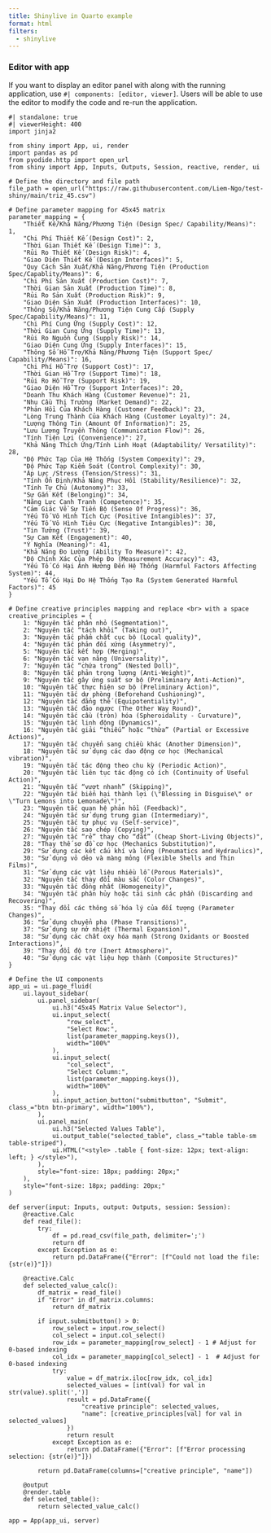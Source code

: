 ```yaml
---
title: Shinylive in Quarto example
format: html
filters:
  - shinylive
---
```

### Editor with app

If you want to display an editor panel with along with the running application, use `#| components: [editor, viewer]`. Users will be able to use the editor to modify the code and re-run the application.

```shinylive-python
#| standalone: true
#| viewerHeight: 400
import jinja2

from shiny import App, ui, render
import pandas as pd
from pyodide.http import open_url
from shiny import App, Inputs, Outputs, Session, reactive, render, ui

# Define the directory and file path
file_path = open_url("https://raw.githubusercontent.com/Liem-Ngo/test-shiny/main/triz_45.csv")

# Define parameter mapping for 45x45 matrix
parameter_mapping = {
    "Thiết Kế/Khả Năng/Phương Tiện (Design Spec/ Capability/Means)": 1,
    "Chi Phí Thiết Kế (Design Cost)": 2,
    "Thời Gian Thiết Kế (Design Time)": 3,
    "Rủi Ro Thiết Kế (Design Risk)": 4,
    "Giao Diện Thiết Kế (Design Interfaces)": 5,
    "Quy Cách Sản Xuất/Khả Năng/Phương Tiện (Production Spec/Capablity/Means)": 6,
    "Chi Phí Sản Xuất (Production Cost)": 7,
    "Thời Gian Sản Xuất (Production Time)": 8,
    "Rủi Ro Sản Xuất (Production Risk)": 9,
    "Giao Diện Sản Xuất (Production Interfaces)": 10,
    "Thông Số/Khả Năng/Phương Tiện Cung Cấp (Supply Spec/Capability/Means)": 11,
    "Chi Phí Cung Ứng (Supply Cost)": 12,
    "Thời Gian Cung Ứng (Supply Time)": 13,
    "Rủi Ro Nguồn Cung (Supply Risk)": 14,
    "Giao Diện Cung Ứng (Supply Interfaces)": 15,
    "Thông Số Hỗ Trợ/Khả Năng/Phương Tiện (Support Spec/ Capability/Means)": 16,
    "Chi Phí Hỗ Trợ (Support Cost)": 17,
    "Thời Gian Hỗ Trợ (Support Time)": 18,
    "Rủi Ro Hỗ Trợ (Support Risk)": 19,
    "Giao Diện Hỗ Trợ (Support Interfaces)": 20,
    "Doanh Thu Khách Hàng (Customer Revenue)": 21,
    "Nhu Cầu Thị Trường (Market Demand)": 22,
    "Phản Hồi Của Khách Hàng (Customer Feedback)": 23,
    "Lòng Trung Thành Của Khách Hàng (Customer Loyalty)": 24,
    "Lượng Thông Tin (Amount Of Information)": 25,
    "Lưu Lượng Truyền Thông (Communication Flow)": 26,
    "Tính Tiện Lợi (Convenience)": 27,
    "Khả Năng Thích Ứng/Tính Linh Hoạt (Adaptability/ Versatility)": 28,
    "Độ Phức Tạp Của Hệ Thống (System Compexity)": 29,
    "Độ Phức Tạp Kiểm Soát (Control Complexity)": 30,
    "Áp Lực /Stress (Tension/Stress)": 31,
    "Tính Ổn Định/Khả Năng Phục Hồi (Stability/Resilience)": 32,
    "Tính Tự Chủ (Autonomy)": 33,
    "Sự Gắn Kết (Belonging)": 34,
    "Năng Lực Cạnh Tranh (Competence)": 35,
    "Cảm Giác Về Sự Tiến Bộ (Sense Of Progress)": 36,
    "Yếu Tố Vô Hình Tích Cực (Positive Intangibles)": 37,
    "Yếu Tố Vô Hình Tiêu Cực (Negative Intangibles)": 38,
    "Tin Tưởng (Trust)": 39,
    "Sự Cam Kết (Engagement)": 40,
    "Ý Nghĩa (Meaning)": 41,
    "Khả Năng Đo Lường (Ability To Measure)": 42,
    "Độ Chính Xác Của Phép Đo (Measurement Accuracy)": 43,
    "Yếu Tố Có Hại Ảnh Hưởng Đến Hệ Thống (Harmful Factors Affecting System)": 44,
    "Yếu Tố Có Hại Do Hệ Thống Tạo Ra (System Generated Harmful Factors)": 45
}

# Define creative principles mapping and replace <br> with a space
creative_principles = {
    1: "Nguyên tắc phân nhỏ (Segmentation)",
    2: "Nguyên tắc “tách khỏi” (Taking out)",
    3: "Nguyên tắc phẩm chất cục bộ (Local quality)",
    4: "Nguyên tắc phản đối xứng (Asymmetry)",
    5: "Nguyên tắc kết hợp (Merging)",
    6: "Nguyên tắc vạn năng (Universality)",
    7: "Nguyên tắc “chứa trong” (Nested Doll)",
    8: "Nguyên tắc phản trọng lượng (Anti-Weight)",
    9: "Nguyên tắc gây ứng suất sơ bộ (Preliminary Anti-Action)",
    10: "Nguyên tắc thực hiện sơ bộ (Preliminary Action)",
    11: "Nguyên tắc dự phòng (Beforehand Cushioning)",
    12: "Nguyên tắc đẳng thế (Equipotentiality)",
    13: "Nguyên tắc đảo ngược (The Other Way Round)",
    14: "Nguyên tắc cầu (tròn) hóa (Spheroidality - Curvature)",
    15: "Nguyên tắc linh động (Dynamics)",
    16: "Nguyên tắc giải “thiếu” hoặc “thừa” (Partial or Excessive Actions)",
    17: "Nguyên tắc chuyển sang chiều khác (Another Dimension)",
    18: "Nguyên tắc sử dụng các dao động cơ học (Mechanical vibration)",
    19: "Nguyên tắc tác động theo chu kỳ (Periodic Action)",
    20: "Nguyên tắc liên tục tác động có ích (Continuity of Useful Action)",
    21: "Nguyên tắc “vượt nhanh” (Skipping)",
    22: "Nguyên tắc biến hại thành lợi (\"Blessing in Disguise\" or \"Turn Lemons into Lemonade\")",
    23: "Nguyên tắc quan hệ phản hồi (Feedback)",
    24: "Nguyên tắc sử dụng trung gian (Intermediary)",
    25: "Nguyên tắc tự phục vụ (Self-service)",
    26: "Nguyên tắc sao chép (Copying)",
    27: "Nguyên tắc “rẻ” thay cho “đắt” (Cheap Short-Living Objects)",
    28: "Thay thế sơ đồ cơ học (Mechanics Substitution)",
    29: "Sử dụng các kết cấu khí và lỏng (Pneumatics and Hydraulics)",
    30: "Sử dụng vỏ dẻo và màng mỏng (Flexible Shells and Thin Films)",
    31: "Sử dụng các vật liệu nhiều lỗ (Porous Materials)",
    32: "Nguyên tắc thay đổi màu sắc (Color Changes)",
    33: "Nguyên tắc đồng nhất (Homogeneity)",
    34: "Nguyên tắc phân hủy hoặc tái sinh các phần (Discarding and Recovering)",
    35: "Thay đổi các thông số hóa lý của đối tượng (Parameter Changes)",
    36: "Sử dụng chuyển pha (Phase Transitions)",
    37: "Sử dụng sự nở nhiệt (Thermal Expansion)",
    38: "Sử dụng các chất oxy hóa mạnh (Strong Oxidants or Boosted Interactions)",
    39: "Thay đổi độ trơ (Inert Atmosphere)",
    40: "Sử dụng các vật liệu hợp thành (Composite Structures)"
}

# Define the UI components
app_ui = ui.page_fluid(
    ui.layout_sidebar(
        ui.panel_sidebar(
            ui.h3("45x45 Matrix Value Selector"),
            ui.input_select(
                "row_select",
                "Select Row:",
                list(parameter_mapping.keys()),
                width="100%"
            ),
            ui.input_select(
                "col_select",
                "Select Column:",
                list(parameter_mapping.keys()),
                width="100%"
            ),
            ui.input_action_button("submitbutton", "Submit", class_="btn btn-primary", width="100%"),
        ),
        ui.panel_main(
            ui.h3("Selected Values Table"),
            ui.output_table("selected_table", class_="table table-sm table-striped"),
            ui.HTML("<style> .table { font-size: 12px; text-align: left; } </style>"),
        ),
        style="font-size: 18px; padding: 20px;"
    ),
    style="font-size: 18px; padding: 20px;"
)

def server(input: Inputs, output: Outputs, session: Session):
    @reactive.Calc
    def read_file():
        try:
            df = pd.read_csv(file_path, delimiter=';')
            return df
        except Exception as e:
            return pd.DataFrame({"Error": [f"Could not load the file: {str(e)}"]})

    @reactive.Calc
    def selected_value_calc():
        df_matrix = read_file()
        if "Error" in df_matrix.columns:
            return df_matrix
        
        if input.submitbutton() > 0:
            row_select = input.row_select()
            col_select = input.col_select()
            row_idx = parameter_mapping[row_select] - 1 # Adjust for 0-based indexing
            col_idx = parameter_mapping[col_select] - 1  # Adjust for 0-based indexing
            try:
                value = df_matrix.iloc[row_idx, col_idx]
                selected_values = [int(val) for val in str(value).split(',')]
                result = pd.DataFrame({
                    "creative principle": selected_values,
                    "name": [creative_principles[val] for val in selected_values]
                })
                return result
            except Exception as e:
                return pd.DataFrame({"Error": [f"Error processing selection: {str(e)}"]})
        
        return pd.DataFrame(columns=["creative principle", "name"])

    @output
    @render.table
    def selected_table():
        return selected_value_calc()

app = App(app_ui, server)


```
